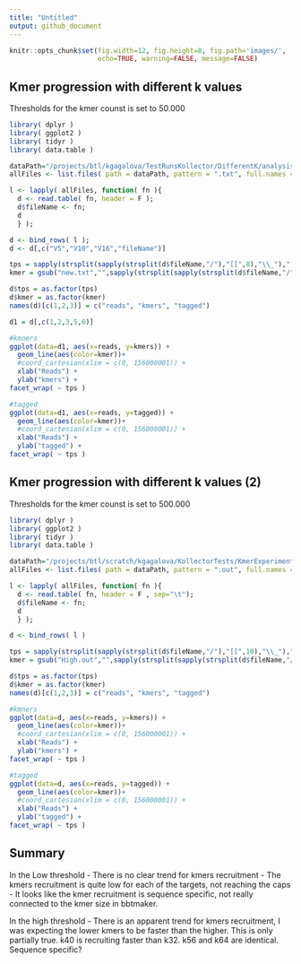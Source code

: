 ```yaml
---
title: "Untitled"
output: github_document
---
```


```r
knitr::opts_chunk$set(fig.width=12, fig.height=8, fig.path='images/',
                      echo=TRUE, warning=FALSE, message=FALSE)
```

## Kmer progression with different k values

Thresholds for the kmer counst is set to 50.000

```r
library( dplyr )
library( ggplot2 )
library( tidyr )
library( data.table )

dataPath="/projects/btl/kgagalova/TestRunsKollector/DifferentK/analysis"
allFiles <- list.files( path = dataPath, pattern = ".txt", full.names = TRUE )

l <- lapply( allFiles, function( fn ){
  d <- read.table( fn, header = F );
  d$fileName <- fn;
  d
  } );

d <- bind_rows( l );
d <- d[,c("V5","V10","V16","fileName")]

tps = sapply(strsplit(sapply(strsplit(d$fileName,"/"),"[[",8),"\\_"),"[[",4)
kmer = gsub("new.txt","",sapply(strsplit(sapply(strsplit(d$fileName,"/"),"[[",8),"\\_"),"[[",5))

d$tps = as.factor(tps)
d$kmer = as.factor(kmer)
names(d)[c(1,2,3)] = c("reads", "kmers", "tagged")

d1 = d[,c(1,2,3,5,6)]
```

```r
#kmners
ggplot(data=d1, aes(x=reads, y=kmers)) +
  geom_line(aes(color=kmer))+ 
  #coord_cartesian(xlim = c(0, 156000001)) +
  xlab("Reads") + 
  ylab("kmers") +
facet_wrap( ~ tps )

#tagged
ggplot(data=d1, aes(x=reads, y=tagged)) +
  geom_line(aes(color=kmer))+ 
  #coord_cartesian(xlim = c(0, 156000001)) +
  xlab("Reads") + 
  ylab("tagged") +
facet_wrap( ~ tps )
```

## Kmer progression with different k values (2)

Thresholds for the kmer counst is set to 500.000

```r
library( dplyr )
library( ggplot2 )
library( tidyr )
library( data.table )

dataPath="/projects/btl/scratch/kgagalova/KollectorTests/KmerExperiments/HighThresholdUnitigs/analysis"
allFiles <- list.files( path = dataPath, pattern = ".out", full.names = TRUE )

l <- lapply( allFiles, function( fn ){
  d <- read.table( fn, header = F , sep="\t");
  d$fileName <- fn;
  d
  } );

d <- bind_rows( l )

tps = sapply(strsplit(sapply(strsplit(d$fileName,"/"),"[[",10),"\\_"),"[[",4)
kmer = gsub("High.out","",sapply(strsplit(sapply(strsplit(d$fileName,"/"),"[[",10),"\\_"),"[[",5))

d$tps = as.factor(tps)
d$kmer = as.factor(kmer)
names(d)[c(1,2,3)] = c("reads", "kmers", "tagged")
```

```r
#kmners
ggplot(data=d, aes(x=reads, y=kmers)) +
  geom_line(aes(color=kmer))+ 
  #coord_cartesian(xlim = c(0, 156000001)) +
  xlab("Reads") + 
  ylab("kmers") +
facet_wrap( ~ tps )

#tagged
ggplot(data=d, aes(x=reads, y=tagged)) +
  geom_line(aes(color=kmer))+ 
  #coord_cartesian(xlim = c(0, 156000001)) +
  xlab("Reads") + 
  ylab("tagged") +
facet_wrap( ~ tps )
```


## Summary

In the Low threshold
- There is no clear trend for kmers recruitment
- The kmers recruitment is quite low for each of the targets, not reaching the caps
- It looks like the kmer recruitment is sequence specific, not really connected to the kmer size in bbtmaker.

In the high threshold
- There is an apparent trend for kmers recruitment, I was expecting the lower kmers to be faster than the higher. This is only partially true. k40 is recruiting faster than k32. k56 and k64 are identical. Sequence specific?